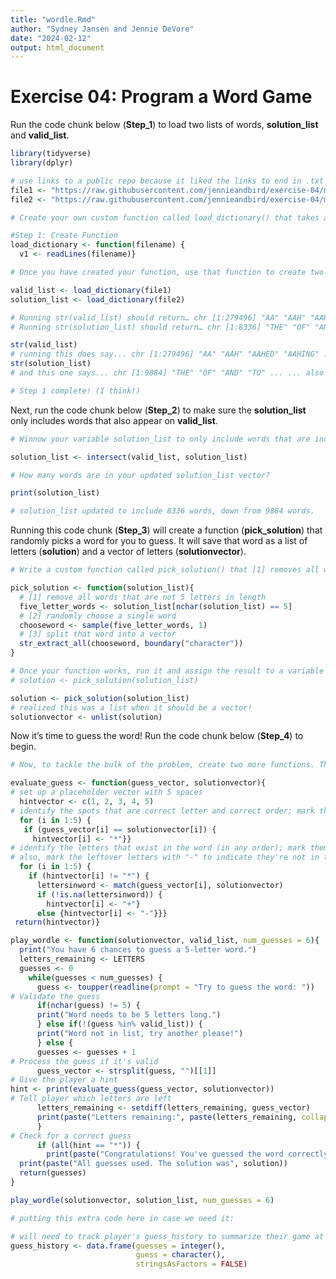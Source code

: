 ```yaml
---
title: "wordle.Rmd"
author: "Sydney Jansen and Jennie DeVore"
date: "2024-02-12"
output: html_document
---
```


# Exercise 04: Program a Word Game

Run the code chunk below (**Step_1**) to load two lists of words, **solution_list** and **valid_list**.

```r

library(tidyverse)
library(dplyr)

# use links to a public repo because it liked the links to end in .txt instead of the token when the repo was set to private
file1 <- "https://raw.githubusercontent.com/jennieandbird/exercise-04/main/collins-scrabble-words-2019.txt"
file2 <- "https://raw.githubusercontent.com/jennieandbird/exercise-04/main/google-10000-english-usa-no-swears.txt"

# Create your own custom function called load_dictionary() that takes a single argument, “filename”, that can be used to read in either of the two data files you downloaded.

#Step 1: Create Function
load_dictionary <- function(filename) {
  v1 <- readLines(filename)}

# Once you have created your function, use that function to create two variables, solution_list and valid_list, that, respectively contain vectors of possible solution words and valid words to guess. That is, you should be able to run the following to create these two vectors

valid_list <- load_dictionary(file1)
solution_list <- load_dictionary(file2)

# Running str(valid_list) should return… chr [1:279496] "AA" "AAH" "AAHED" "AAHING"...
# Running str(solution_list) should return… chr [1:8336] "THE" "OF" "AND" "TO"...

str(valid_list)
# running this does say... chr [1:279496] "AA" "AAH" "AAHED" "AAHING" ..." ...so that's good!
str(solution_list)
# and this one says... chr [1:9884] "THE" "OF" "AND" "TO" ... ... also good!

# Step 1 complete! (I think!)

```

Next, run the code chunk below (**Step_2**) to make sure the **solution_list** only includes words that also appear on **valid_list**.

```r
# Winnow your variable solution_list to only include words that are included in valid_list. There are multiple ways that you could do this, but the set operation function, intersection() is an easy way. Use R help to look at the documentation for the intersection() function to see if you can get that to work. 

solution_list <- intersect(valid_list, solution_list)

# How many words are in your updated solution_list vector?

print(solution_list)

# solution_list updated to include 8336 words, down from 9884 words.

```

Running this code chunk (**Step_3**) will create a function (**pick_solution**) that randomly picks a word for you to guess. It will save that word as a list of letters (**solution**) and a vector of letters (**solutionvector**).

```r
# Write a custom function called pick_solution() that [1] removes all words from solution_list that are not 5 letters in length, [2] then randomly chooses a single word from those that remain, and [3] then splits that word into a vector of single-character elements. You should be able to pass your solution_list vector as the argument to the function.

pick_solution <- function(solution_list){
  # [1] remove all words that are not 5 letters in length
  five_letter_words <- solution_list[nchar(solution_list) == 5]
  # [2] randomly choose a single word
  chooseword <- sample(five_letter_words, 1)
  # [3] split that word into a vector
  str_extract_all(chooseword, boundary("character"))
}

# Once your function works, run it and assign the result to a variable called solution.
# solution <- pick_solution(solution_list)

solution <- pick_solution(solution_list)
# realized this was a list when it should be a vector!
solutionvector <- unlist(solution)

```

Now it's time to guess the word! Run the code chunk below (**Step_4**) to begin.

```r
# Now, to tackle the bulk of the problem, create two more functions. The first should be called play_wordle() and it should take three arguments: [1] the answer to the puzzle (the value of your solution variable), [2] a list of valid guesses (the contents of your valid_list variable), and [3] a value for “number of guesses”, which you should set to the original Wordle game default of 6.

evaluate_guess <- function(guess_vector, solutionvector){
# set up a placeholder vector with 5 spaces
  hintvector <- c(1, 2, 3, 4, 5)
# identify the spots that are correct letter and correct order; mark them with "*"
  for (i in 1:5) {
   if (guess_vector[i] == solutionvector[i]) {
     hintvector[i] <- "*"}}
# identify the letters that exist in the word (in any order); mark them with "+"
# also, mark the leftover letters with "-" to indicate they're not in the solution
  for (i in 1:5) {
    if (hintvector[i] != "*") {
      lettersinword <- match(guess_vector[i], solutionvector)
      if (!is.na(lettersinword)) {
        hintvector[i] <- "+"}
      else {hintvector[i] <- "-"}}}
 return(hintvector)}

play_wordle <- function(solutionvector, valid_list, num_guesses = 6){
  print("You have 6 chances to guess a 5-letter word.")
  letters_remaining <- LETTERS
  guesses <- 0
    while(guesses < num_guesses) {
      guess <- toupper(readline(prompt = "Try to guess the word: "))
# Validate the guess
      if(nchar(guess) != 5) {
      print("Word needs to be 5 letters long.")
      } else if(!(guess %in% valid_list)) {
      print("Word not in list, try another please!")
      } else {
      guesses <- guesses + 1
# Process the guess if it's valid
      guess_vector <- strsplit(guess, "")[[1]]
# Give the player a hint
hint <- print(evaluate_guess(guess_vector, solutionvector))
# Tell player which letters are left
      letters_remaining <- setdiff(letters_remaining, guess_vector)
      print(paste("Letters remaining:", paste(letters_remaining, collapse = " ")))
      }
# Check for a correct guess
      if (all(hint == "*")) {
        print(paste("Congratulations! You've guessed the word correctly in", guesses, "guess(es)!"))}}
  print(paste("All guesses used. The solution was", solution))
  return(guesses)
}

play_wordle(solutionvector, solution_list, num_guesses = 6)
```

```r
# putting this extra code here in case we need it:

# will need to track player's guess_history to summarize their game at the end (either when they guess the word or run out of guesses); some ideas below:
guess_history <- data.frame(guesses = integer(),
                            guess = character(),
                            stringsAsFactors = FALSE)

```
